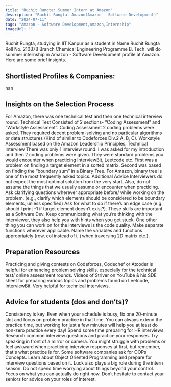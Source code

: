 ```yaml
---
title: "Ruchit Rungta: Summer Intern at Amazon"
description: "Ruchit Rungta: Amazon(Amazon - Software Development)"
date: "2024-07-11"
tags: "Amazon - Software Development,Amazon,Internship"
imageUrl: ""
---
```


Ruchit Rungta, studying in IIT Kanpur as a  student in Name Ruchit Rungta Roll No. 210878 Branch Chemical Engineering Programme B. Tech. will do
 summer internship in Amazon - Software Development profile at Amazon. Here are some brief
insights.

## Shortlisted Profiles & Companies:
nan

## Insights on the Selection Process
For Amazon, there was one technical test and then one technical interview round. Technical Test Consisted of 2 sections- “Coding Assessment” and “Workstyle Assessment”. Coding Assessment 2 coding problems were asked. They required decent problem-solving and no particular algorithms or data structures (Kind of similar to Codeforces Div.2 A, B, C). Workstyle Assessment based on the Amazon Leadership Principles. Technical Interview There was only 1 interview round. I was asked for my introduction and then 2 coding problems were given. They were standard problems you would encounter when practicing InterviewBit, Leetcode etc. First was a problem on finding a target element in a sorted matrix. Second was based on finding the “boundary sum” in a Binary Tree. For Amazon, binary tree is one of the most frequently asked topics. Additional Advice Interviewers do not expect the most optimal solution from the very start. Also, do not assume the things that we usually assume or encounter when practicing. Ask clarifying questions wherever appropriate before/ while working on the problem. (e.g., clarify which elements should be considered to be boundary elements, unless specified) Ask for what to do if there’s an edge case (e.g., should I print -1 if target element doesn’t exist?). These skills are important as a Software Dev. Keep communicating what you’re thinking with the interviewer, they also help you with hints when you get stuck. One other thing you can work on for the interviews is the code quality. Make separate functions wherever applicable. Name the variables and functions appropriately (row, col instead of i, j when traversing 2D matrix etc.).

##  Preparation Resources
Practicing and giving contests on Codeforces, Codechef or Atcoder is helpful for enhancing problem solving skills, especially for the technical test/ online assessment rounds. Videos of Striver on YouTube &amp; his SDE sheet for preparing various topics and problems found on Leetcode, InterviewBit. Very helpful for technical interviews.

## Advice for students (dos and don’ts)? 
Consistency is key. Even when your schedule is busy, fix one 20-minute slot and focus on problem practice in that time. You can always extend the practice time, but working for just a few minutes will help you at least do non-zero practice every day! Spend some time preparing for HR interviews. Research common interview questions and practice your responses. Try speaking in front of a mirror or camera. You might struggle with problems or feel awkward when practicing interview responses at first, but remember, that&#39;s what practice is for. Some software companies ask for OOPs Concepts. Learn about Object Oriented Programming and prepare for interview questions based on it. Luck also plays a big role during the intern season. Do not spend time worrying about things beyond your control. Focus on what you can actually do right now. Don’t hesitate to contact your seniors for advice on your roles of interest.

